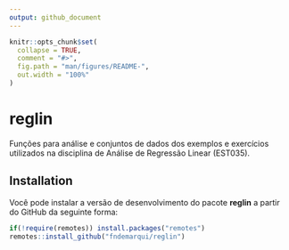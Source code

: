 ```yaml
---
output: github_document
---
```



```r
knitr::opts_chunk$set(
  collapse = TRUE,
  comment = "#>",
  fig.path = "man/figures/README-",
  out.width = "100%"
)
```

# reglin


Funções para análise e conjuntos de dados dos exemplos e exercícios utilizados na disciplina de Análise de Regressão Linear (EST035).

## Installation

Você pode instalar a versão de desenvolvimento do pacote __reglin__ a partir do GitHub da seguinte forma:

```r
if(!require(remotes)) install.packages("remotes")
remotes::install_github("fndemarqui/reglin")
```


